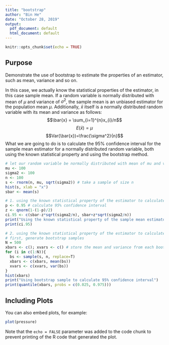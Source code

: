 ```yaml
---
title: "bootstrap"
author: "Bin He"
date: "October 28, 2019"
output:
  pdf_document: default
  html_document: default
---
```


```r
knitr::opts_chunk$set(echo = TRUE)
```

## Purpose

Demonstrate the use of bootstrap to estimate the properties of an estimator, such as mean, variance and so on.

In this case, we actually know the statistical properties of the estimator, in this case sample mean. If a random variable is normally distributed with mean of $\mu$ and variance of $\sigma^{2}$, the sample mean is an unbiased estimator for the population mean $\mu$. Additionally, $\bar{x}$ itself is a normally distributed random variable with its mean and variance as follows: 
$$\bar{x} = \sum_{i=1}^{n}x_{i}/n$$
$$E(\bar{x})=\mu$$
$$Var(\bar{x})=\frac{\sigma^2}{n}$$
What we are going to do is to calculate the 95% confidence interval for the sample mean estimator for a normally distributed random variable, both using the known statistical property and using the bootstrap method.

```r
# let our random variable be normally distributed with mean of mu and variance of sigma^2
mu <- 100
sigma2 <- 100
n <- 100
s <- rnorm(n, mu, sqrt(sigma2)) # take a sample of size n
hist(s, xlab = "x")
sbar <- mean(s)

# 1. using the known statistical property of the estimator to calculate CI
p <- 0.95 # calculate 95% confidence interval
z <- qnorm(1-(1-p)/2)
ci.95 <- c(sbar-z*sqrt(sigma2/n), sbar+z*sqrt(sigma2/n))
print("Using the known statistical property of the sample mean estimator to calculate 95% confidence interval")
print(ci.95)

# 2. using the known statistical property of the estimator to calculate CI
# first, generate bootstrap samples
N = 500
xbars <- c(); xvars <- c() # store the mean and variance from each bootstrap sample
for (i in c(1:N)){
  bs <- sample(s, n, replace=T)
  xbars <- c(xbars, mean(bs))
  xvars <- c(xvars, var(bs))
}
hist(xbars)
print("Using bootstrap sample to calculate 95% confidence interval")
print(quantile(xbars, probs = c(0.025, 0.975)))

```

## Including Plots

You can also embed plots, for example:

```r
plot(pressure)
```

Note that the `echo = FALSE` parameter was added to the code chunk to prevent printing of the R code that generated the plot.
